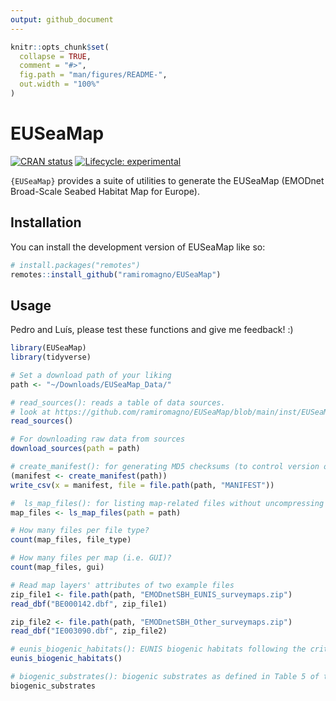 ```yaml
---
output: github_document
---
```


<!-- README.md is generated from README.Rmd. Please edit that file -->

```r
knitr::opts_chunk$set(
  collapse = TRUE,
  comment = "#>",
  fig.path = "man/figures/README-",
  out.width = "100%"
)
```

# EUSeaMap

<!-- badges: start -->
[![CRAN status](https://www.r-pkg.org/badges/version/EUSeaMap)](https://CRAN.R-project.org/package=EUSeaMap)
[![Lifecycle: experimental](https://img.shields.io/badge/lifecycle-experimental-orange.svg)](https://lifecycle.r-lib.org/articles/stages.html#experimental)
<!-- badges: end -->

`{EUSeaMap}` provides a suite of utilities to generate the EUSeaMap (EMODnet
Broad-Scale Seabed Habitat Map for Europe).

## Installation

You can install the development version of EUSeaMap like so:

``` r
# install.packages("remotes")
remotes::install_github("ramiromagno/EUSeaMap")
```

## Usage

Pedro and Luís, please test these functions and give me feedback! :)

``` r
library(EUSeaMap)
library(tidyverse)

# Set a download path of your liking
path <- "~/Downloads/EUSeaMap_Data/"

# read_sources(): reads a table of data sources.
# look at https://github.com/ramiromagno/EUSeaMap/blob/main/inst/EUSeaMap_phase5_rawdata.yml
read_sources()

# For downloading raw data from sources
download_sources(path = path)

# create_manifest(): for generating MD5 checksums (to control version of downloaded files)
(manifest <- create_manifest(path))
write_csv(x = manifest, file = file.path(path, "MANIFEST"))

#  ls_map_files(): for listing map-related files without uncompressing the zip archives
map_files <- ls_map_files(path = path)

# How many files per file type?
count(map_files, file_type)

# How many files per map (i.e. GUI)?
count(map_files, gui)

# Read map layers' attributes of two example files
zip_file1 <- file.path(path, "EMODnetSBH_EUNIS_surveymaps.zip")
read_dbf("BE000142.dbf", zip_file1)

zip_file2 <- file.path(path, "EMODnetSBH_Other_surveymaps.zip")
read_dbf("IE003090.dbf", zip_file2)

# eunis_biogenic_habitats(): EUNIS biogenic habitats following the criteria indicated in Section 2.1 of the EMODnet Seabed Habitats Data Product (2019)
eunis_biogenic_habitats()

# biogenic_substrates(): biogenic substrates as defined in Table 5 of the EMODnet Seabed Habitats Data Product (2019).
biogenic_substrates


```


